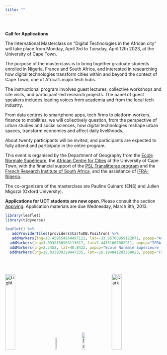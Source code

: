 ---
title: ""
---

<br>

**Call for Applications**

The International Masterclass on "Digital Technologies in the African city" will take place from Monday, April 3rd to Tuesday, April 12th 2023, at the University of Cape Town.

The purpose of the masterclass is to bring together graduate students enrolled in Nigeria, France and South Africa, and interested in researching how digital technologies transform cities within and beyond the context of Cape Town, one of Africa's major tech hubs.

The instructional program involves guest lectures, collective workshops and site visits, and participant-led research projects. The panel of guest speakers includes leading voices from academia and from the local tech industry.

From data centres to smartphone apps, tech firms to platform workers, finance to mobilities, we will collectively question, from the perspective of urban studies and social sciences, how digital technologies reshape urban spaces, transform economies and affect daily livelihoods.

About twenty participants will be invited, and participants are expected to fully attend and participate in the entire program.

This event is organised by the Department of Geography from the [Ecole Normale Supérieure](https://www.ens.psl.eu/), the [African Centre for Cities](https://www.africancentreforcities.net/) at the University of Cape Town, with the financial support of the [PSL Translitterae program](https://www.psl.eu/en/translitterae) and the [French Research Institute of South Africa](http://www.ifas.org.za/research/), and the assistance of [IFRA-Nigeria](https://www.ifra-nigeria.org/).

The co-organizers of the masterclass are Pauline Guinard (ENS) and Julien Migozzi (Oxford University).

**Applications for UCT students are now open**. Please consult the section [Applying](https://jmigozzi.github.io/masterclass/FAQ.html). Application materials are due Wednesday, March 8th, 2013.

```{r, include=T, echo=FALSE, message=F}

library(leaflet)
library(tidyverse)

leaflet() %>%
   addProviderTiles(providers$CartoDB.Positron) %>%
   addMarkers(lng=18.459554954497122, lat=-33.95708959122071, popup="African Center for Cities") %>%
  addMarkers(lng=3.8938130963113817, lat=7.44761067002911, popup="IFRA-Nigeria")   %>%
  addMarkers(lng=2.3452, lat=48.8422, popup="Ecole Normale Supérieure - PSL")  %>%
  addMarkers(lng=28.033939329447335, lat=-26.194841203369023, popup="French Research Institute of South Africa")

```

<br><br>

<p align="center">

<img src="assets/ENS.png" alt="Light" width="25%"/>         <img src="assets/ACC.jpg" alt="Dark" width="10%"/>         <img src="assets/ifas.png" alt="Dark" width="12%"/>         <img src="assets/trans.png" alt="Dark" width="25%"/>

</p>
